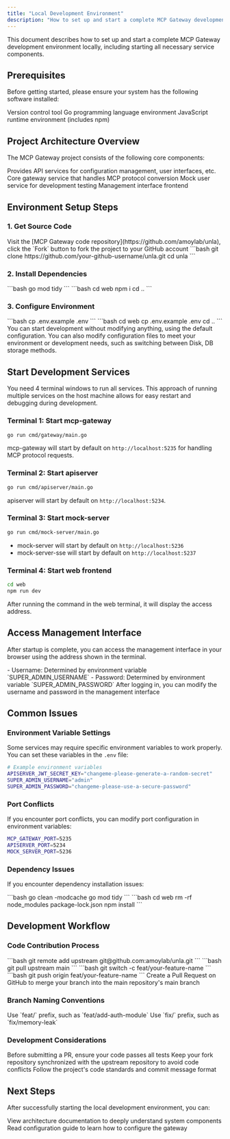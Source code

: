 ```yaml
---
title: "Local Development Environment"
description: "How to set up and start a complete MCP Gateway development environment locally"
---
```


This document describes how to set up and start a complete MCP Gateway development environment locally, including starting all necessary service components.

## Prerequisites

Before getting started, please ensure your system has the following software installed:

<CardGroup cols={3}>
  <Card title="Git" icon="git">
    Version control tool
  </Card>
  <Card title="Go 1.24.1+" icon="golang">
    Go programming language environment
  </Card>
  <Card title="Node.js v20.18.0+" icon="nodejs">
    JavaScript runtime environment (includes npm)
  </Card>
</CardGroup>

## Project Architecture Overview

The MCP Gateway project consists of the following core components:

<AccordionGroup>
  <Accordion icon="server" title="apiserver">
    Provides API services for configuration management, user interfaces, etc.
  </Accordion>
  <Accordion icon="gateway" title="mcp-gateway">
    Core gateway service that handles MCP protocol conversion
  </Accordion>
  <Accordion icon="flask" title="mock-server">
    Mock user service for development testing
  </Accordion>
  <Accordion icon="browser" title="web">
    Management interface frontend
  </Accordion>
</AccordionGroup>

## Environment Setup Steps

### 1. Get Source Code

<Steps>
  <Step title="Fork Project">
    Visit the [MCP Gateway code repository](https://github.com/amoylab/unla), click the `Fork` button to fork the project to your GitHub account
  </Step>

  <Step title="Clone Locally">
    ```bash
    git clone https://github.com/your-github-username/unla.git
    cd unla
    ```
  </Step>
</Steps>

### 2. Install Dependencies

<Steps>
  <Step title="Install Go Dependencies">
    ```bash
    go mod tidy
    ```
  </Step>

  <Step title="Install Node.js Dependencies">
    ```bash
    cd web
    npm i
    cd ..
    ```
  </Step>
</Steps>

### 3. Configure Environment

<Steps>
  <Step title="Backend Configuration">
    ```bash
    cp .env.example .env
    ```
  </Step>

  <Step title="Frontend Configuration">
    ```bash
    cd web
    cp .env.example .env
    cd ..
    ```
  </Step>
</Steps>

<Note>
You can start development without modifying anything, using the default configuration. You can also modify configuration files to meet your environment or development needs, such as switching between Disk, DB storage methods.
</Note>

## Start Development Services

You need 4 terminal windows to run all services. This approach of running multiple services on the host machine allows for easy restart and debugging during development.

### Terminal 1: Start mcp-gateway

```bash
go run cmd/gateway/main.go
```

mcp-gateway will start by default on `http://localhost:5235` for handling MCP protocol requests.

### Terminal 2: Start apiserver

```bash
go run cmd/apiserver/main.go
```

apiserver will start by default on `http://localhost:5234`.

### Terminal 3: Start mock-server

```bash
go run cmd/mock-server/main.go
```

- mock-server will start by default on `http://localhost:5236`
- mock-server-sse will start by default on `http://localhost:5237`

### Terminal 4: Start web frontend

```bash
cd web
npm run dev
```

After running the command in the web terminal, it will display the access address.

## Access Management Interface

After startup is complete, you can access the management interface in your browser using the address shown in the terminal.

<CardGroup cols={2}>
  <Card title="Default Login Information" icon="key">
    - Username: Determined by environment variable `SUPER_ADMIN_USERNAME`
    - Password: Determined by environment variable `SUPER_ADMIN_PASSWORD`
  </Card>
  <Card title="First Login" icon="user">
    After logging in, you can modify the username and password in the management interface
  </Card>
</CardGroup>

## Common Issues

### Environment Variable Settings

Some services may require specific environment variables to work properly. You can set these variables in the `.env` file:

```bash
# Example environment variables
APISERVER_JWT_SECRET_KEY="changeme-please-generate-a-random-secret"
SUPER_ADMIN_USERNAME="admin"
SUPER_ADMIN_PASSWORD="changeme-please-use-a-secure-password"
```

### Port Conflicts

If you encounter port conflicts, you can modify port configuration in environment variables:

```bash
MCP_GATEWAY_PORT=5235
APISERVER_PORT=5234
MOCK_SERVER_PORT=5236
```

### Dependency Issues

If you encounter dependency installation issues:

<AccordionGroup>
  <Accordion icon="golang" title="Go Dependency Issues">
    ```bash
    go clean -modcache
    go mod tidy
    ```
  </Accordion>

  <Accordion icon="nodejs" title="Node.js Dependency Issues">
    ```bash
    cd web
    rm -rf node_modules package-lock.json
    npm install
    ```
  </Accordion>
</AccordionGroup>

## Development Workflow

### Code Contribution Process

<Steps>
  <Step title="Add Upstream Repository">
    ```bash
    git remote add upstream git@github.com:amoylab/unla.git
    ```
  </Step>

  <Step title="Sync Upstream Code">
    ```bash
    git pull upstream main
    ```
  </Step>

  <Step title="Create Feature Branch">
    ```bash
    git switch -c feat/your-feature-name
    ```
  </Step>

  <Step title="Push After Development">
    ```bash
    git push origin feat/your-feature-name
    ```
  </Step>

  <Step title="Create Pull Request">
    Create a Pull Request on GitHub to merge your branch into the main repository's main branch
  </Step>
</Steps>

### Branch Naming Conventions

<CardGroup cols={2}>
  <Card title="New Features" icon="plus">
    Use `feat/` prefix, such as `feat/add-auth-module`
  </Card>
  <Card title="Bug Fixes" icon="bug">
    Use `fix/` prefix, such as `fix/memory-leak`
  </Card>
</CardGroup>

### Development Considerations

<AccordionGroup>
  <Accordion icon="test-tube" title="Testing">
    Before submitting a PR, ensure your code passes all tests
  </Accordion>

  <Accordion icon="sync" title="Code Synchronization">
    Keep your fork repository synchronized with the upstream repository to avoid code conflicts
  </Accordion>

  <Accordion icon="code" title="Code Standards">
    Follow the project's code standards and commit message format
  </Accordion>
</AccordionGroup>

## Next Steps

After successfully starting the local development environment, you can:

<CardGroup cols={2}>
  <Card title="Understand Architecture" icon="sitemap" href="/en/development/architecture">
    View architecture documentation to deeply understand system components
  </Card>
  <Card title="Learn Configuration" icon="gear" href="/en/configuration/gateways">
    Read configuration guide to learn how to configure the gateway
  </Card>
</CardGroup>